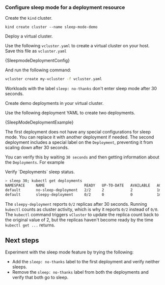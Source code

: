 

### Configure sleep mode for a deployment resource

<Flow id="sleepmode-deployment-example" title="Sleep mode deployment example" description="This example demonstrates how to configure and manage sleep mode functionality in virtual clusters without using an agent.">

<Step>

Create the `kind` cluster.

```shell title="create kind cluster"
kind create cluster --name sleep-mode-demo
```

</Step>

<Step>
Deploy a virtual cluster.

Use the following `vcluster.yaml` to create a virtual cluster on your host. Save this file as `vcluster.yaml`

<CodeBlock title="vCluster config for auto sleep" language="yaml">{SleepmodeDeploymentConfig}</CodeBlock>

And run the following command:

```bash title="Create vCluster with autoSleep config"
vcluster create my-vcluster -f vcluster.yaml
```

Workloads with the label `sleep: no-thanks` don't enter sleep mode after 30 seconds.

</Step>

<Step>

Create demo deployments in your virtual cluster.

Use the following deployment YAML to create two deployments.

<CodeBlock title="Example deployments" language="yaml">{SleepModeDeploymentExample}</CodeBlock>

The first deployment does not have any special configurations for sleep mode. You can replace it with another deployment if needed. The second deployment includes a special label on the `Deployment`, preventing it from scaling down after 30 seconds.

You can verify this by waiting `30 seconds` and then getting information about the `Deployments`.  For example
</Step>

<Step>
Verify `Deployments` sleep status.

```bash title="deployment sleep check"
> sleep 30; kubectl get deployments
NAMESPACE     NAME                  READY   UP-TO-DATE   AVAILABLE   AGE
default       no-sleep-deployment   2/2     2            2           1m
default       sleepy-deployment     0/2     0            0           1m
```

The `sleepy-deployment` reports `0/2` replicas after 30 seconds. Running `kubectl` counts as cluster activity, which is why it reports `0/2` instead of `0/0`. The `kubectl` command triggers `vCluster` to update the replica count back to the original value of 2, but the replicas haven't become ready by the time `kubectl get ...` returns.

</Step>

</Flow>

## Next steps

Experiment with the sleep mode feature by trying the following:

 - Add the `sleep: no-thanks` label to the first deployment and verify neither sleeps.
 - Remove the `sleep: no-thanks` label from both the deployments and verify that both go to sleep.
